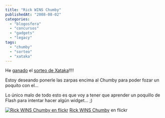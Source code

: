 ```yaml
---
title: "Rick WINS Chumby"
publishedAt: "2008-08-02"
categories: 
  - "blogosfera"
  - "concursos"
  - "gadgets"
  - "legacy"
tags: 
  - "chumby"
  - "sorteo"
  - "xataka"
---
```


He [ganado](http://www.xataka.com/2008/08/02-rick-ganador-del-sorteo-del-chumby) el [sorteo de Xataka](http://www.xataka.com/2008/07/09-regalamos-el-chumby)!!!!

Estoy deseando ponerle las zarpas encima al Chumby para poder fozar un poquito con el...

Lo único malo de todo esto es que voy a tener que aprender un poquillo de Flash para intentar hacer algún widget... ;)

[![Rick WINS Chumby en flickr](http://farm4.static.flickr.com/3242/2726743696_3e845b66e4.jpg)](http://www.flickr.com/photos/ryck/2726743696/ "Rick WINS Chumby") [Rick WINS Chumby](http://www.flickr.com/photos/ryck/2726743696/) en flickr
